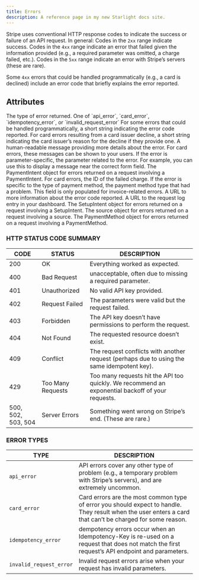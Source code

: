 ```yaml
---
title: Errors
description: A reference page in my new Starlight docs site.
---
```


Stripe uses conventional HTTP response codes to indicate the success or failure of an API request. In general: Codes in the `2xx` range indicate success. Codes in the `4xx` range indicate an error that failed given the information provided (e.g., a required parameter was omitted, a charge failed, etc.). Codes in the `5xx` range indicate an error with Stripe’s servers (these are rare).

Some `4xx` errors that could be handled programmatically (e.g., a card is declined) include an error code that briefly explains the error reported.

## Attributes

<Attribute text="type" type="enum">
The type of error returned. One of `api_error`, `card_error`, `idempotency_error`, or `invalid_request_error`
</Attribute>
<Attribute text="code" type="nullable string">
For some errors that could be handled programmatically, a short string indicating the error code reported.
</Attribute>
<Attribute text="decline_code" type="nullable string">
For card errors resulting from a card issuer decline, a short string indicating the card issuer’s reason for the decline if they provide one.
</Attribute>
<Attribute text="message" type="nullable string">
A human-readable message providing more details about the error. For card errors, these messages can be shown to your users.
</Attribute>
<Attribute text="param" type="nullable string">
If the error is parameter-specific, the parameter related to the error. For example, you can use this to display a message near the correct form field.
</Attribute>
<Attribute text="payment_intent" type="nullable dictionary">
The PaymentIntent object for errors returned on a request involving a PaymentIntent.
</Attribute>
<Attribute text="charge" type="nullable string">
For card errors, the ID of the failed charge.
</Attribute>
<Attribute text="payment_method_type" type="nullable string">
If the error is specific to the type of payment method, the payment method type that had a problem. This field is only populated for invoice-related errors.
</Attribute>
<Attribute text="doc_url" type="nullable string">
A URL to more information about the error code reported.
</Attribute>
<Attribute text="request_log_url" type="nullable string">
A URL to the request log entry in your dashboard.
</Attribute>
<Attribute text="setup_intent" type="nullable dictionary">
The SetupIntent object for errors returned on a request involving a SetupIntent.
</Attribute>
<Attribute text="source" type="nullable dictionary">
The source object for errors returned on a request involving a source.
</Attribute>
<Attribute text="payment_method" type="nullable dictionary">
The PaymentMethod object for errors returned on a request involving a PaymentMethod.
</Attribute>

### HTTP STATUS CODE SUMMARY

 CODE | STATUS | DESCRIPTION
--- | --- | ---
200 | OK | Everything worked as expected.
400 | Bad Request | unacceptable, often due to missing a required parameter.
401 | Unauthorized | No valid API key provided.
402 | Request Failed | The parameters were valid but the request failed.
403 | Forbidden | The API key doesn’t have permissions to perform the request.
404 | Not Found | The requested resource doesn’t exist.
409 | Conflict | The request conflicts with another request (perhaps due to using the same idempotent key).
429 | Too Many Requests | Too many requests hit the API too quickly. We recommend an exponential backoff of your requests.
500, 502, 503, 504 | Server Errors | Something went wrong on Stripe’s end. (These are rare.)

### ERROR TYPES

TYPE | DESCRIPTION
--- | ---
`api_error` | API errors cover any other type of problem (e.g., a temporary problem with Stripe’s servers), and are extremely uncommon.
`card_error` | Card errors are the most common type of error you should expect to handle. They result when the user enters a card that can’t be charged for some reason.
`idempotency_error` | dempotency errors occur when an Idempotency-Key is re-used on a request that does not match the first request’s API endpoint and parameters.
`invalid_request_error` | Invalid request errors arise when your request has invalid parameters.

